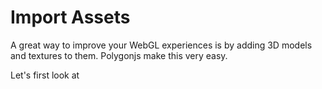 # Import Assets

A great way to improve your WebGL experiences is by adding 3D models and textures to them. Polygonjs make this very easy.

Let's first look at <DocRouterLink bang href="/docs/assets/import/models!" innerText="how to import models &rarr;"></DocRouterLink>
